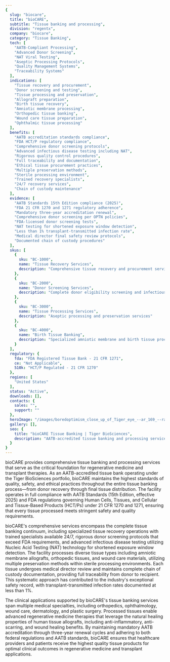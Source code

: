 ```yaml
---
{
  slug: "biocare",
  title: "bioCARE",
  subtitle: "Tissue banking and processing",
  division: "regentx",
  company: "biocare",
  category: "Tissue Banking",
  tech: [
    "AATB-Compliant Processing",
    "Advanced Donor Screening",
    "NAT Viral Testing",
    "Aseptic Processing Protocols",
    "Quality Management Systems",
    "Traceability Systems"
  ],
  indications: [
    "Tissue recovery and procurement",
    "Donor screening and testing",
    "Tissue processing and preservation",
    "Allograft preparation",
    "Birth tissue recovery",
    "Amniotic membrane processing",
    "Orthopedic tissue banking",
    "Wound care tissue preparation",
    "Ophthalmic tissue processing"
  ],
  benefits: [
    "AATB accreditation standards compliance",
    "FDA HCT/P regulatory compliance",
    "Comprehensive donor screening protocols",
    "Advanced infectious disease testing including NAT",
    "Rigorous quality control procedures",
    "Full traceability and documentation",
    "Ethical tissue procurement practices",
    "Multiple preservation methods",
    "Sterile processing environment",
    "Trained recovery specialists",
    "24/7 recovery services",
    "Chain of custody maintenance"
  ],
  evidence: [
    "AATB Standards 15th Edition compliance (2025)",
    "FDA 21 CFR 1270 and 1271 regulatory adherence",
    "Mandatory three-year accreditation renewal",
    "Comprehensive donor screening per OPTN policies",
    "FDA-licensed donor screening tests",
    "NAT testing for shortened exposure window detection",
    "Less than 1% transplant-transmitted infection rate",
    "Medical director final safety review protocols",
    "Documented chain of custody procedures"
  ],
  skus: [
    {
      sku: "BC-1000",
      name: "Tissue Recovery Services",
      description: "Comprehensive tissue recovery and procurement services"
    },
    {
      sku: "BC-2000",
      name: "Donor Screening Services",
      description: "Complete donor eligibility screening and infectious disease testing"
    },
    {
      sku: "BC-3000",
      name: "Tissue Processing Services",
      description: "Aseptic processing and preservation services"
    },
    {
      sku: "BC-4000",
      name: "Birth Tissue Banking",
      description: "Specialized amniotic membrane and birth tissue processing"
    }
  ],
  regulatory: {
    fda: "FDA Registered Tissue Bank - 21 CFR 1271",
    ce: "Not Applicable",
    510k: "HCT/P Regulated - 21 CFR 1270"
  },
  regions: [
    "United States"
  ],
  status: "Active",
  downloads: [],
  contacts: {
    sales: "",
    support: ""
  },
  heroImage: "/images/boredoptimism_close_up_of_Tiger_eye_--ar_169_--raw_--profile__d0b094ae-d672-42f0-b38e-82826641a7d4_3.png",
  gallery: [],
  seo: {
    title: "bioCARE Tissue Banking | Tiger BioSciences",
    description: "AATB-accredited tissue banking and processing services with comprehensive donor screening, advanced testing, and rigorous quality standards for regenerative medicine applications"
  }
}
---
```

bioCARE provides comprehensive tissue banking and processing services that serve as the critical foundation for regenerative medicine and transplant therapies. As an AATB-accredited tissue bank operating under the Tiger BioSciences portfolio, bioCARE maintains the highest standards of quality, safety, and ethical practices throughout the entire tissue banking process—from donor recovery through final tissue distribution. The facility operates in full compliance with AATB Standards (15th Edition, effective 2025) and FDA regulations governing Human Cells, Tissues, and Cellular and Tissue-Based Products (HCT/Ps) under 21 CFR 1270 and 1271, ensuring that every tissue processed meets stringent safety and quality requirements.

bioCARE's comprehensive services encompass the complete tissue banking continuum, including specialized tissue recovery operations with trained specialists available 24/7, rigorous donor screening protocols that exceed FDA requirements, and advanced infectious disease testing utilizing Nucleic Acid Testing (NAT) technology for shortened exposure window detection. The facility processes diverse tissue types including amniotic membrane allografts, orthopedic tissues, and wound care materials, utilizing multiple preservation methods within sterile processing environments. Each tissue undergoes medical director review and maintains complete chain of custody documentation, providing full traceability from donor to recipient. This systematic approach has contributed to the industry's exceptional safety record, with transplant-transmitted infection rates documented at less than 1%.

The clinical applications supported by bioCARE's tissue banking services span multiple medical specialties, including orthopedics, ophthalmology, wound care, dermatology, and plastic surgery. Processed tissues enable advanced regenerative medicine therapies that leverage the natural healing properties of human tissue allografts, including anti-inflammatory, anti-scarring, and wound healing benefits. By maintaining mandatory AATB accreditation through three-year renewal cycles and adhering to both federal regulations and AATB standards, bioCARE ensures that healthcare providers and patients receive the highest quality tissue products for optimal clinical outcomes in regenerative medicine and transplant applications.
